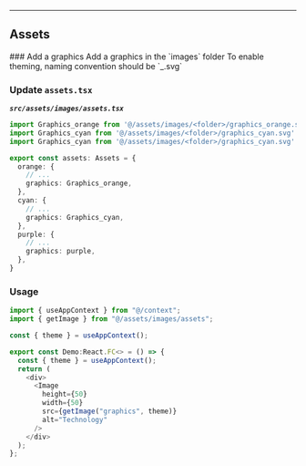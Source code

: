 

<Heading title="Conventions" description="This sections describes the file or folder management we used." />

---


## Assets

<Steps>
### Add a graphics
Add a graphics in the `images` folder
<FileTree>
  <FileTree.Folder name="src" defaultOpen>
    <FileTree.Folder name="assets" defaultOpen>
        <FileTree.Folder name="images"/>
    </FileTree.Folder>
    </FileTree.Folder>
</FileTree>
To enable theming, naming convention should be `<graphics_name>_<theme_name>.svg`


### Update `assets.tsx`
***`src/assets/images/assets.tsx`***

```typescript copy
import Graphics_orange from '@/assets/images/<folder>/graphics_orange.svg'
import Graphics_cyan from '@/assets/images/<folder>/graphics_cyan.svg'
import Graphics_cyan from '@/assets/images/<folder>/graphics_cyan.svg'
```

```typescript {4,8,12} copy
export const assets: Assets = {
  orange: {
    // ...
    graphics: Graphics_orange,
  },
  cyan: {
    // ...
    graphics: Graphics_cyan,
  },
  purple: {
    // ...
    graphics: purple,
  },
}
```
### Usage
```typescript copy
import { useAppContext } from "@/context";
import { getImage } from "@/assets/images/assets";
```
```typescript copy
const { theme } = useAppContext();
```

```typescript {8} copy
export const Demo:React.FC<> = () => {
  const { theme } = useAppContext();
  return (
    <div>
      <Image
        height={50}
        width={50}
        src={getImage("graphics", theme)}
        alt="Technology"
      />
    </div>
  );
};
```
</Steps>
